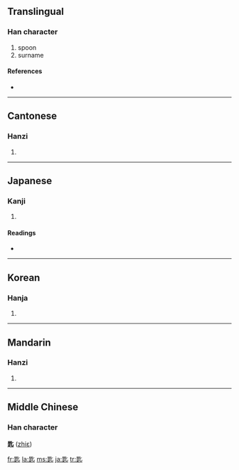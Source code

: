 ==Translingual==

===Han character===
{{Han char|rn=21|rad=匕|as=09|sn=11|four=6180<sub>1</sub>|canj=日人心 (AOP)|ids=⿺[[是]][[匕]]}}

# spoon
# surname

====References====
* {{Han ref|kx=0153.050|dkj=02590|dj=0344.200|hdz=10263.020|uh=5319|ud=21273|bh=B0CD|bd=45261}}

----

==Cantonese==

===Hanzi===
{{yue-hanzi|jyut=|y=chi4, si4}}

# {{defn|Cantonese}}

----

==Japanese==

===Kanji===
{{ja-kanji|grade=|rs=匕09}}

# {{defn|Japanese}}

====Readings====
* {{ja-readings|on=[[し]] (shi), [[じ]] (ji)|kun=[[さじ]] (saji)}}

----

==Korean==

===Hanja===
{{ko-hanja|hangeul=시|rv=si|mr=si}}

# {{defn|Korean}}

----

==Mandarin==

===Hanzi===
{{cmn-hanzi|pin=[[chí]] ([[chi2]])|wg=ch'ih<sup>2</sup>}}

# {{defn|Mandarin}}

----

==Middle Chinese==
===Han character===
'''匙''' ([[zhiɛ]])

[[fr:匙]]
[[la:匙]]
[[ms:匙]]
[[ja:匙]]
[[tr:匙]]
